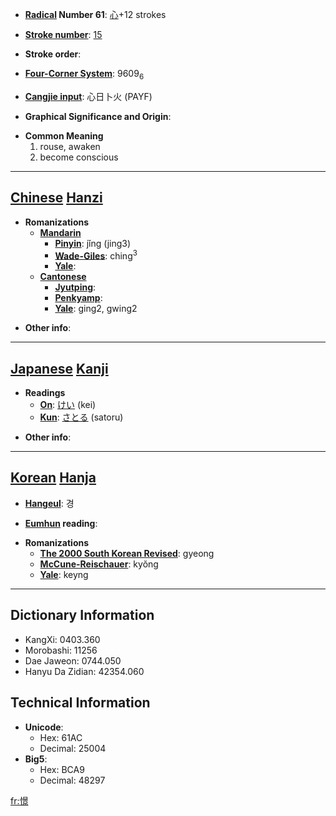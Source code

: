* '''[[Wiktionary:Chinese radical index| Radical]] Number 61''': [[Wiktionary:Chinese radical index 心|心]]+12 strokes

* '''[[Wiktionary:Chinese total strokes index|Stroke number]]''': [[Wiktionary:Chinese total strokes index 15|15]]

* '''Stroke order''': 

* '''[[Wiktionary:Chinese four corner index|Four-Corner System]]''': 9609<sub>6</sub>

* '''[[Wiktionary:Chinese Cangjie index|Cangjie input]]''': 心日卜火 (PAYF)

* '''Graphical Significance and Origin''': 

* '''Common Meaning'''
*#rouse, awaken
*# become conscious


----

== [[Chinese]] [[Hanzi]] ==

* '''Romanizations'''
** '''[[Mandarin]]'''
*** '''[[Pinyin]]''': jǐng (jing3)
*** '''[[Wade-Giles]]''': ching<sup>3</sup>
*** '''[[Yale]]''': 
** '''[[Cantonese]]'''
*** '''[[Jyutping]]''':
*** '''[[Penkyamp]]''': 
*** '''[[Yale]]''': ging2, gwing2

* '''Other info''': 

----

== [[Japanese]] [[Kanji]] ==

* '''Readings'''
** '''[[On]]''': [[けい]] (kei)
** '''[[Kun]]''': [[さとる]] (satoru)

* '''Other info''':  

----

== [[Korean]] [[Hanja]] ==

* '''[[Hangeul]]''': 경

* '''[[Eumhun]] reading''': 

* '''Romanizations'''
** '''[[The 2000 South Korean Revised Romanization|The 2000 South Korean Revised]]''': gyeong
** '''[[McCune-Reischauer]]''': kyŏng
** '''[[Yale]]''': keyng

----

== Dictionary Information ==

* KangXi: 0403.360
* Morobashi: 11256
* Dae Jaweon: 0744.050
* Hanyu Da Zidian: 42354.060

== Technical Information ==

* '''Unicode''':
** Hex: 61AC
** Decimal: 25004
* '''Big5''':
** Hex: BCA9
** Decimal: 48297

[[fr:憬]]